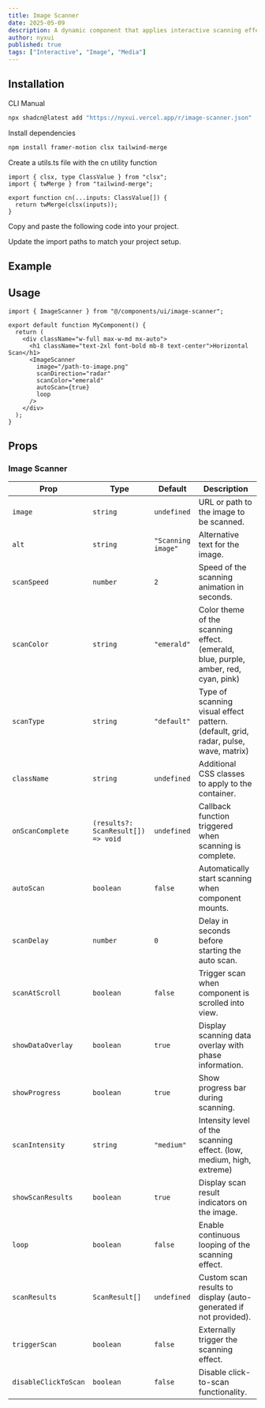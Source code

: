 ```yaml
---
title: Image Scanner
date: 2025-05-09
description: A dynamic component that applies interactive scanning effects to images, supporting various scan patterns, directions, and customizable animations.
author: nyxui
published: true
tags: ["Interactive", "Image", "Media"]
---
```


<ComponentPreview name="image-scanner-demo" />

## Installation

<Tabs defaultValue="cli">

<TabsList>
  <TabsTrigger value="cli">CLI</TabsTrigger>
  <TabsTrigger value="manual">Manual</TabsTrigger>
</TabsList>
<TabsContent value="cli">

```bash
npx shadcn@latest add "https://nyxui.vercel.app/r/image-scanner.json"
```

</TabsContent>

<TabsContent value="manual">

<Steps>

<Step>Install dependencies</Step>

```bash
npm install framer-motion clsx tailwind-merge
```

<Step>Create a utils.ts file with the cn utility function</Step>

```tsx
import { clsx, type ClassValue } from "clsx";
import { twMerge } from "tailwind-merge";

export function cn(...inputs: ClassValue[]) {
  return twMerge(clsx(inputs));
}
```

<Step>Copy and paste the following code into your project.</Step>

<ComponentSource name="image-scanner" />

<Step>Update the import paths to match your project setup.</Step>

</Steps>

</TabsContent>

</Tabs>


## Example

<ComponentPreview name="image-scanner-demo1" />

## Usage

```tsx
import { ImageScanner } from "@/components/ui/image-scanner";
```

```tsx
export default function MyComponent() {
  return (
    <div className="w-full max-w-md mx-auto">
      <h1 className="text-2xl font-bold mb-8 text-center">Horizontal Scan</h1>
      <ImageScanner
        image="/path-to-image.png"
        scanDirection="radar"
        scanColor="emerald"
        autoScan={true}
        loop
      />
    </div>
  );
}
```

## Props

### Image Scanner

| Prop                    | Type                                                                           | Default            | Description                                                     |
| ----------------------- | ------------------------------------------------------------------------------ | ------------------ | --------------------------------------------------------------- |
| `image`                 | `string`                                                                       | `undefined`        | URL or path to the image to be scanned.                        |
| `alt`                   | `string`                                                                       | `"Scanning image"` | Alternative text for the image.                                 |
| `scanSpeed`             | `number`                                                                       | `2`                | Speed of the scanning animation in seconds.                     |
| `scanColor`             | `string`                                                                       | `"emerald"`        | Color theme of the scanning effect. (emerald, blue, purple,  amber, red, cyan, pink)  |
| `scanType`              | `string`                                                                       | `"default"`        | Type of scanning visual effect pattern.  (default, grid, radar, pulse, wave, matrix)                      |
| `className`             | `string`                                                                       | `undefined`        | Additional CSS classes to apply to the container.               |
| `onScanComplete`        | `(results?: ScanResult[]) => void`                                             | `undefined`        | Callback function triggered when scanning is complete.          |
| `autoScan`              | `boolean`                                                                      | `false`            | Automatically start scanning when component mounts.             |
| `scanDelay`             | `number`                                                                       | `0`                | Delay in seconds before starting the auto scan.                 |
| `scanAtScroll`          | `boolean`                                                                      | `false`            | Trigger scan when component is scrolled into view.              |
| `showDataOverlay`       | `boolean`                                                                      | `true`             | Display scanning data overlay with phase information.           |
| `showProgress`          | `boolean`                                                                      | `true`             | Show progress bar during scanning.                              |
| `scanIntensity`         | `string`                                                                       | `"medium"`         | Intensity level of the scanning effect. (low, medium, high, extreme)                        |
| `showScanResults`       | `boolean`                                                                      | `true`             | Display scan result indicators on the image.                   |
| `loop`                  | `boolean`                                                                      | `false`            | Enable continuous looping of the scanning effect.              |
| `scanResults`           | `ScanResult[]`                                                                 | `undefined`        | Custom scan results to display (auto-generated if not provided). |
| `triggerScan`           | `boolean`                                                                      | `false`            | Externally trigger the scanning effect.                        |
| `disableClickToScan`    | `boolean`                                                                      | `false`            | Disable click-to-scan functionality.                           |

